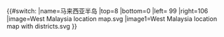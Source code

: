 {{#switch:{{{1}}}
|name=马来西亚半岛
|top=8
|bottom=0
|left= 99
|right=106
|image=West Malaysia location map.svg
|image1=West Malaysia location map with districts.svg
}}<noinclude>
{{Location map/Info}}

</noinclude>